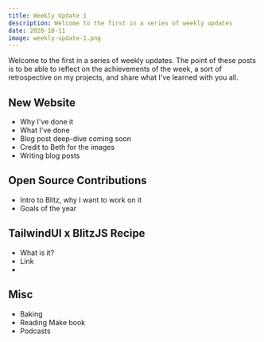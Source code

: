 ```yaml
---
title: Weekly Update 1
description: Welcome to the first in a series of weekly updates
date: 2020-10-11
image: weekly-update-1.png
---
```


Welcome to the first in a series of weekly updates. The point of these posts is to be able to reflect on the achievements of the week, a sort of retrospective on my projects, and share what I've learned with you all.

## New Website

- Why I've done it
- What I've done
- Blog post deep-dive coming soon
- Credit to Beth for the images
- Writing blog posts

## Open Source Contributions

- Intro to Blitz, why I want to work on it
- Goals of the year

## TailwindUI x BlitzJS Recipe

- What is it?
- Link
-

## Misc

- Baking
- Reading Make book
- Podcasts
